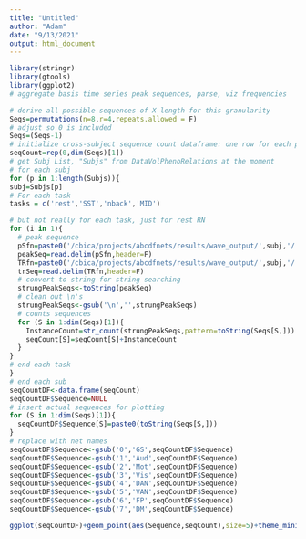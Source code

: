 ```yaml
---
title: "Untitled"
author: "Adam"
date: "9/13/2021"
output: html_document
---
```


```r
library(stringr)
library(gtools)
library(ggplot2)
# aggregate basis time series peak sequences, parse, viz frequencies
```

```r
# derive all possible sequences of X length for this granularity
Seqs=permutations(n=8,r=4,repeats.allowed = F)
# adjust so 0 is included
Seqs=(Seqs-1)
# initialize cross-subject sequence count dataframe: one row for each possibility
seqCount=rep(0,dim(Seqs)[1])
# get Subj List, "Subjs" from DataVolPhenoRelations at the moment
# for each subj
for (p in 1:length(Subjs)){
subj=Subjs[p]
# For each task
tasks = c('rest','SST','nback','MID')

# but not really for each task, just for rest RN
for (i in 1){
  # peak sequence
  pSfn=paste0('/cbica/projects/abcdfnets/results/wave_output/',subj,'/',subj,'_',tasks[i],'_PeakSeq_int')
  peakSeq=read.delim(pSfn,header=F)
  TRfn=paste0('/cbica/projects/abcdfnets/results/wave_output/',subj,'/',subj,'_',tasks[i],'_TRSeq_int')
  trSeq=read.delim(TRfn,header=F)
  # convert to string for string searching
  strungPeakSeqs<-toString(peakSeq)
  # clean out \n's
  strungPeakSeqs<-gsub('\n','',strungPeakSeqs)
  # counts sequences
  for (S in 1:dim(Seqs)[1]){
    InstanceCount=str_count(strungPeakSeqs,pattern=toString(Seqs[S,]))
    seqCount[S]=seqCount[S]+InstanceCount
  }
}
# end each task
}
# end each sub
seqCountDF<-data.frame(seqCount)
seqCountDF$Sequence=NULL
# insert actual sequences for plotting
for (S in 1:dim(Seqs)[1]){
  seqCountDF$Sequence[S]=paste0(toString(Seqs[S,]))
}
# replace with net names
seqCountDF$Sequence<-gsub('0','GS',seqCountDF$Sequence)
seqCountDF$Sequence<-gsub('1','Aud',seqCountDF$Sequence)
seqCountDF$Sequence<-gsub('2','Mot',seqCountDF$Sequence)
seqCountDF$Sequence<-gsub('3','Vis',seqCountDF$Sequence)
seqCountDF$Sequence<-gsub('4','DAN',seqCountDF$Sequence)
seqCountDF$Sequence<-gsub('5','VAN',seqCountDF$Sequence)
seqCountDF$Sequence<-gsub('6','FP',seqCountDF$Sequence)
seqCountDF$Sequence<-gsub('7','DM',seqCountDF$Sequence)

ggplot(seqCountDF)+geom_point(aes(Sequence,seqCount),size=5)+theme_minimal(base_size=10)+ theme(axis.text.x = element_text(angle = 90, vjust = 0.5, hjust=1))+geom_hline(x=50.19)
```